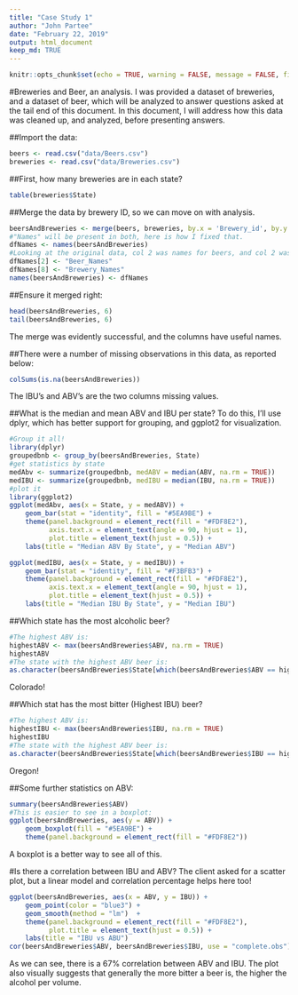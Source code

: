 ```yaml
---
title: "Case Study 1"
author: "John Partee"
date: "February 22, 2019"
output: html_document
keep_md: TRUE
---
```


```r
knitr::opts_chunk$set(echo = TRUE, warning = FALSE, message = FALSE, fig.width = 11, fig.height = 7, fig.align = "center")
```
#Breweries and Beer, an analysis.
I was provided a dataset of breweries, and a dataset of beer, which will be analyzed to answer questions asked at the tail end of this document. In this document, I will address how this data was cleaned up, and analyzed, before presenting answers.

##Import the data:
```r
beers <- read.csv("data/Beers.csv")
breweries <- read.csv("data/Breweries.csv")
```

##First, how many breweries are in each state?
```r
table(breweries$State)
```

##Merge the data by brewery ID, so we can move on with analysis.
```r
beersAndBreweries <- merge(beers, breweries, by.x = 'Brewery_id', by.y = 'Brew_ID')
#"Names" will be present in both, here is how I fixed that.
dfNames <- names(beersAndBreweries)
#Looking at the original data, col 2 was names for beers, and col 2 was names in breweries. 2+6 (-1 for brew_ID, which disappeared in the merge) = 8
dfNames[2] <- "Beer_Names"
dfNames[8] <- "Brewery_Names"
names(beersAndBreweries) <- dfNames
```

##Ensure it merged right:
```r
head(beersAndBreweries, 6)
tail(beersAndBreweries, 6)
```
The merge was evidently successful, and the columns have useful names.

##There were a number of missing observations in this data, as reported below:
```r
colSums(is.na(beersAndBreweries))
```
The IBU's and ABV's are the two columns missing values.

##What is the median and mean ABV and IBU per state?
To do this, I'll use dplyr, which has better support for grouping, and ggplot2 for visualization.
```r
#Group it all!
library(dplyr)
groupedbnb <- group_by(beersAndBreweries, State)
#get statistics by state
medAbv <- summarize(groupedbnb, medABV = median(ABV, na.rm = TRUE))
medIBU <- summarize(groupedbnb, medIBU = median(IBU, na.rm = TRUE))
#plot it
library(ggplot2)
ggplot(medAbv, aes(x = State, y = medABV)) +
    geom_bar(stat = "identity", fill = "#5EA9BE") +
    theme(panel.background = element_rect(fill = "#FDF8E2"),
          axis.text.x = element_text(angle = 90, hjust = 1),
          plot.title = element_text(hjust = 0.5)) +
    labs(title = "Median ABV By State", y = "Median ABV")

ggplot(medIBU, aes(x = State, y = medIBU)) +
    geom_bar(stat = "identity", fill = "#F3BFB3") +
    theme(panel.background = element_rect(fill = "#FDF8E2"),
          axis.text.x = element_text(angle = 90, hjust = 1),
          plot.title = element_text(hjust = 0.5)) +
    labs(title = "Median IBU By State", y = "Median IBU")
```

##Which state has the most alcoholic beer?
```r
#The highest ABV is:
highestABV <- max(beersAndBreweries$ABV, na.rm = TRUE)
highestABV
#The state with the highest ABV beer is:
as.character(beersAndBreweries$State[which(beersAndBreweries$ABV == highestABV)])
```
Colorado!

##Which stat has the most bitter (Highest IBU) beer?
```r
#The highest ABV is:
highestIBU <- max(beersAndBreweries$IBU, na.rm = TRUE)
highestIBU
#The state with the highest ABV beer is:
as.character(beersAndBreweries$State[which(beersAndBreweries$IBU == highestIBU)])
```
Oregon!

##Some further statistics on ABV:
```r
summary(beersAndBreweries$ABV)
#This is easier to see in a boxplot:
ggplot(beersAndBreweries, aes(y = ABV)) +
    geom_boxplot(fill = "#5EA9BE") +
    theme(panel.background = element_rect(fill = "#FDF8E2"))
```
A boxplot is a better way to see all of this.

#Is there a correlation between IBU and ABV?
The client asked for a scatter plot, but a linear model and correlation percentage helps here too!
```r
ggplot(beersAndBreweries, aes(x = ABV, y = IBU)) + 
    geom_point(color = "blue3") +
    geom_smooth(method = "lm")  +
    theme(panel.background = element_rect(fill = "#FDF8E2"),
          plot.title = element_text(hjust = 0.5)) +
    labs(title = "IBU vs ABU")
cor(beersAndBreweries$ABV, beersAndBreweries$IBU, use = "complete.obs")
```
As we can see, there is a 67% correlation between ABV and IBU. The plot also visually suggests that generally the more bitter a beer is, the higher the alcohol per volume.


